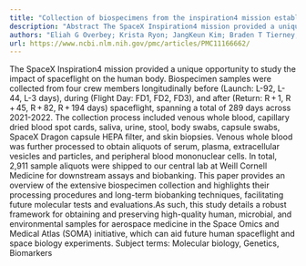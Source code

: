```yaml
---
title: "Collection of biospecimens from the inspiration4 mission establishes the standards for the space omics and medical atlas (SOMA)"
description: "Abstract The SpaceX Inspiration4 mission provided a unique opportunity to study the impact of spaceflight on the human body. Biospecimen samples were collected from four crew members longitudinally be..."
authors: "Eliah G Overbey; Krista Ryon; JangKeun Kim; Braden T Tierney; Remi Klotz; Veronica Ortiz; Sean Mullane; Julian C Schmidt; Matthew MacKay; Namita Damle; Deena Najjar; Irina Matei; Laura Patras; J Sebastian Garcia Medina; Ashley S Kleinman; Jeremy Wain Hirschberg; Jacqueline Proszynski; S Anand Narayanan; Caleb M Schmidt; Evan E Afshin; Lucinda Innes; Mateo Mejia Saldarriaga; Michael A Schmidt; Richard D Granstein; Bader Shirah; Min Yu; David Lyden; Jaime Mateus; Christopher E Mason"
url: https://www.ncbi.nlm.nih.gov/pmc/articles/PMC11166662/
---
```


The SpaceX Inspiration4 mission provided a unique opportunity to study the impact of spaceflight on the human body. Biospecimen samples were collected from four crew members longitudinally before (Launch: L-92, L-44, L-3 days), during (Flight Day: FD1, FD2, FD3), and after (Return: R + 1, R + 45, R + 82, R + 194 days) spaceflight, spanning a total of 289 days across 2021-2022. The collection process included venous whole blood, capillary dried blood spot cards, saliva, urine, stool, body swabs, capsule swabs, SpaceX Dragon capsule HEPA filter, and skin biopsies. Venous whole blood was further processed to obtain aliquots of serum, plasma, extracellular vesicles and particles, and peripheral blood mononuclear cells. In total, 2,911 sample aliquots were shipped to our central lab at Weill Cornell Medicine for downstream assays and biobanking. This paper provides an overview of the extensive biospecimen collection and highlights their processing procedures and long-term biobanking techniques, facilitating future molecular tests and evaluations.As such, this study details a robust framework for obtaining and preserving high-quality human, microbial, and environmental samples for aerospace medicine in the Space Omics and Medical Atlas (SOMA) initiative, which can aid future human spaceflight and space biology experiments. Subject terms: Molecular biology, Genetics, Biomarkers
